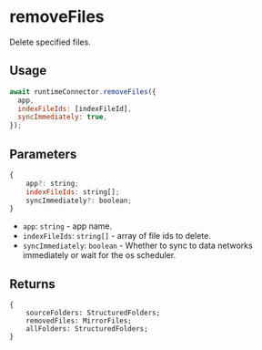 # removeFiles

Delete specified files.

## Usage
```js
await runtimeConnector.removeFiles({
  app,
  indexFileIds: [indexFileId],
  syncImmediately: true,
});
```

## Parameters
```js
{
    app?: string;
    indexFileIds: string[];
    syncImmediately?: boolean;
}
```
- `app`: `string` - app name.
- `indexFileIds`: `string[]` - array of file ids to delete.
- `syncImmediately`: `boolean` - Whether to sync to data networks immediately or wait for the os scheduler.


## Returns
```
{
    sourceFolders: StructuredFolders;
    removedFiles: MirrorFiles;
    allFolders: StructuredFolders;
}
```